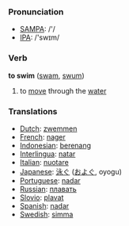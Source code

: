 === Pronunciation ===
*[[w:SAMPA|SAMPA]]: /'/
*[[w:IPA|IPA]]: /'swɪm/

=== Verb ===

'''to swim''' ([[swam]], [[swum]])

# to [[move]] through the [[water]]

=== Translations ===
*[[Dutch]]: [[zwemmen]]
*[[French]]: [[nager]]
*[[Indonesian]]: [[renang|berenang]]
*[[Interlingua]]: [[natar]]
*[[Italian]]: [[nuotare]]
*[[Japanese]]: [[泳ぐ]] ([[およぐ]], oyogu)
*[[Portuguese]]: [[nadar]]
*[[Russian]]: [[плавать]]
*[[Slovio]]: [[plavat]]
*[[Spanish]]: [[nadar]]
*[[Swedish]]: [[simma]]